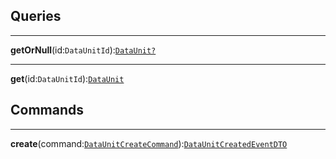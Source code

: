 


<div
  class={"spacer"}
/>



## Queries



---

**getOrNull**(id:`DataUnitId`):[`DataUnit?`](#dataunit)<br/>

---

**get**(id:`DataUnitId`):[`DataUnit`](#dataunit)<br/>

<div
  class={"spacer"}
/>



## Commands



---

**create**(command:[`DataUnitCreateCommand`](#data-unit-create)):[`DataUnitCreatedEventDTO`](#data-unit-create)<br/>

